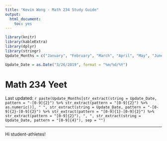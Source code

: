 ```yaml
---
title: "Kevin Wong - Math 234 Study Guide"
output:
  html_document:
    toc: yes
---
```


```r
library(knitr)
library(kableExtra)
library(dplyr)
library(stringr)
Update_Months = c("January", "February", "March", "April", "May", "June", "July", "August", "September", "October", "November", "December")
```

```r
Update_Date = as.Date("3/26/2019", format = "%m/%d/%Y")
```

<h1>Math 234 Yeet</h1>

Last updated: `r paste(Update_Months[str_extract(string = Update_Date, pattern = "-[0-9]{2}") %>% str_extract(pattern = "[0-9]{2}") %>% as.numeric()], " ", str_extract(string = Update_Date, pattern = "-[0-9]{2}-[0-9]{2}") %>% str_extract(pattern = "[0-9]{1}-[0-9]{2}") %>% str_extract(pattern = "[0-9]{2}"), ", ", str_extract(string = Update_Date, pattern = "[0-9]{4}"), sep = "")`


***

Hi student-athletes!
